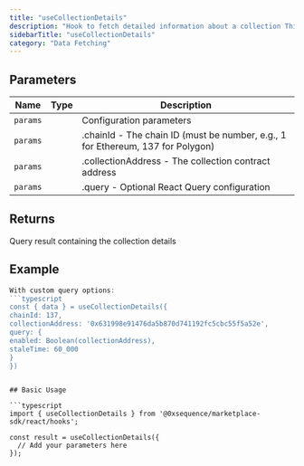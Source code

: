 ```yaml
---
title: "useCollectionDetails"
description: "Hook to fetch detailed information about a collection This hook retrieves comprehensive metadata and details for an NFT collection, including collection name, description, banner, avatar, social links, stats, etc."
sidebarTitle: "useCollectionDetails"
category: "Data Fetching"
---
```


## Parameters

| Name | Type | Description |
|------|------|-------------|
| `params` |  | Configuration parameters |
| `params` |  | .chainId - The chain ID (must be number, e.g., 1 for Ethereum, 137 for Polygon) |
| `params` |  | .collectionAddress - The collection contract address |
| `params` |  | .query - Optional React Query configuration |

## Returns

Query result containing the collection details

## Example

```typescript
With custom query options:
```typescript
const { data } = useCollectionDetails({
chainId: 137,
collectionAddress: '0x631998e91476da5b870d741192fc5cbc55f5a52e',
query: {
enabled: Boolean(collectionAddress),
staleTime: 60_000
}
})
```
```

## Basic Usage

```typescript
import { useCollectionDetails } from '@0xsequence/marketplace-sdk/react/hooks';

const result = useCollectionDetails({
  // Add your parameters here
});
```

